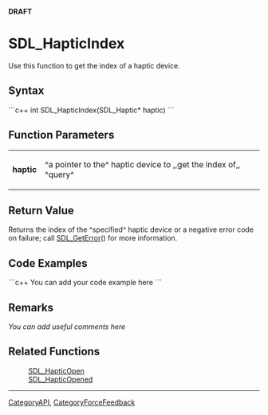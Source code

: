 <!-- pragma section-numbers off -->
<!-- pragma disable-camelcase -->
'''DRAFT'''

= SDL_HapticIndex =
Use this function to get the index of a haptic device.


== Syntax ==
```c++
int SDL_HapticIndex(SDL_Haptic* haptic)
```

== Function Parameters ==
{|
|'''haptic'''
|^a pointer to the^ haptic device to ,,get the index of,, ^query^
|}

== Return Value ==
Returns the index of the ^specified^ haptic device or a negative error code on failure; call [[SDL_GetError]]() for more information.

== Code Examples ==
```c++
You can add your code example here
```

== Remarks ==
''You can add useful comments here''

== Related Functions ==
:[[SDL_HapticOpen]]
:[[SDL_HapticOpened]]

----
[[CategoryAPI]], [[CategoryForceFeedback]]
